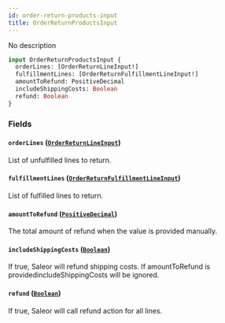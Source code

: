 ```yaml
---
id: order-return-products-input
title: OrderReturnProductsInput
---
```



No description

```graphql
input OrderReturnProductsInput {
  orderLines: [OrderReturnLineInput!]
  fulfillmentLines: [OrderReturnFulfillmentLineInput!]
  amountToRefund: PositiveDecimal
  includeShippingCosts: Boolean
  refund: Boolean
}
```


### Fields

#### `orderLines` ([`OrderReturnLineInput`](../../../developer/api-reference/inputs/order-return-line-input))

List of unfulfilled lines to return.


#### `fulfillmentLines` ([`OrderReturnFulfillmentLineInput`](../../../developer/api-reference/inputs/order-return-fulfillment-line-input))

List of fulfilled lines to return.


#### `amountToRefund` ([`PositiveDecimal`](../../../developer/api-reference/scalars/positive-decimal))

The total amount of refund when the value is provided manually.


#### `includeShippingCosts` ([`Boolean`](../../../developer/api-reference/scalars/boolean))

If true, Saleor will refund shipping costs. If amountToRefund is providedincludeShippingCosts will be ignored.


#### `refund` ([`Boolean`](../../../developer/api-reference/scalars/boolean))

If true, Saleor will call refund action for all lines.




